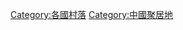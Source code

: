 {{Catnav|頁面分類|地理|聚落|村落}}
{{Catnav|頁面分類|各種主題的頁面分類|按國家分類|各國行政區劃|中国行政区划}}
{{Commons category|Villages in China}}

[[Category:各國村落|Category:各國村落]]
[[Category:中國聚居地|Category:中國聚居地]]